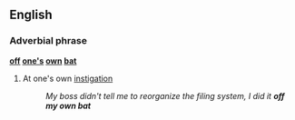 ==English==

===Adverbial phrase===
'''[[off]] [[one's]] [[own]] [[bat]]'''

# {{idiom}} At one's own [[instigation]]
#: ''My boss didn't tell me to reorganize the filing system, I did it '''off my own bat'''''